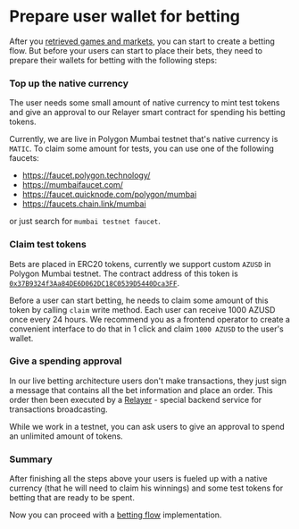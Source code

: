 
# Prepare user wallet for betting

After you [retrieved games and markets](/guides/live/data-retrieval), you can start to create a betting flow.
But before your users can start to place their bets, they need to prepare their wallets for betting with the following steps:

### Top up the native currency

The user needs some small amount of native currency to mint test tokens and give an approval to our Relayer smart contract for spending his betting tokens.

Currently, we are live in Polygon Mumbai testnet that's native currency is `MATIC`.
To claim some amount for tests, you can use one of the following faucets:

- https://faucet.polygon.technology/
- https://mumbaifaucet.com/
- https://faucet.quicknode.com/polygon/mumbai
- https://faucets.chain.link/mumbai

or just search for `mumbai testnet faucet`.

### Claim test tokens

Bets are placed in ERC20 tokens, currently we support custom `AZUSD` in Polygon Mumbai testnet.
The contract address of this token is [`0x37B9324f3Aa84DE6D062DC18C0539D5440Dca3FF`](https://mumbai.polygonscan.com/address/0x37B9324f3Aa84DE6D062DC18C0539D5440Dca3FF).

Before a user can start betting, he needs to claim some amount of this token by calling `claim` write method. Each user can receive 1000 AZUSD once every 24 hours.
We recommend you as a frontend operator to create a convenient interface to do that in 1 click and claim `1000 AZUSD` to the user's wallet.

### Give a spending approval

In our live betting architecture users don't make transactions, they just sign a message that contains all the bet information and place an order.
This order then been executed by a [Relayer](/contracts/live-relayer) - special backend service for transactions broadcasting.

<Callout type="feature">
  While we work in a testnet, you can ask users to give an approval to spend an unlimited amount of tokens.
</Callout>

### Summary

After finishing all the steps above your users is fueled up with a native currency (that he will need to claim his winnings)
and some test tokens for betting that are ready to be spent.

Now you can proceed with a [betting flow](/guides/live/place-a-bet) implementation.
